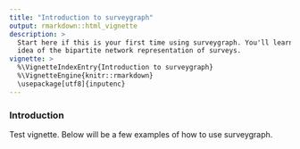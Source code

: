 ```yaml
---
title: "Introduction to surveygraph"
output: rmarkdown::html_vignette
description: >
  Start here if this is your first time using surveygraph. You'll learn the basic   
  idea of the bipartite network representation of surveys.
vignette: >
  %\VignetteIndexEntry{Introduction to surveygraph}
  %\VignetteEngine{knitr::rmarkdown}
  \usepackage[utf8]{inputenc}
---
```


### Introduction

Test vignette. Below will be a few examples of how to use surveygraph.
